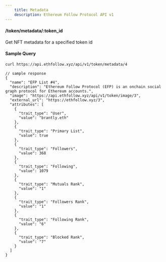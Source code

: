 ```yaml
---
    title: Metadata
    description: Ethereum Follow Protocol API v1
---
```


#### /token/metadata/\:token_id
Get NFT metadata for a specified token id 

#### Sample Query
```sh
curl https://api.ethfollow.xyz/api/v1/token/metadata/4
```

```jsonc
// sample response
{
  "name": "EFP List #4",
  "description": "Ethereum Follow Protocol (EFP) is an onchain social graph protocol for Ethereum accounts.",
  "image": "https://api.ethfollow.xyz/api/v1/token/image/3",
  "external_url": "https://ethfollow.xyz/3",
  "attributes": [
    {
      "trait_type": "User",
      "value": "brantly.eth"
    },
    {
      "trait_type": "Primary List",
      "value": true
    },
    {
      "trait_type": "Followers",
      "value": 368
    },
    {
      "trait_type": "Following",
      "value": 1079
    },
    {
      "trait_type": "Mutuals Rank",
      "value": "1"
    },
    {
      "trait_type": "Followers Rank",
      "value": "1"
    },
    {
      "trait_type": "Following Rank",
      "value": "6"
    },
    {
      "trait_type": "Blocked Rank",
      "value": "7"
    }
  ]
}
```